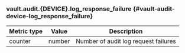 ### vault.audit.{DEVICE}.log_response_failure {#vault-audit-device-log_response_failure}

Metric type | Value   | Description
----------- | ------- | -----------
counter     | number  | Number of audit log request failures

